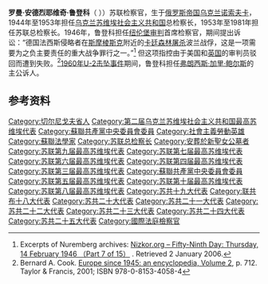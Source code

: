 '''罗曼·安德烈耶维奇·鲁登科'''（{{lang-ru|Рома́н Андре́евич Руде́нко}}  {{bd|1907年|7月30日|1981年|1月23日}}））苏联检察官，生于[[俄罗斯帝国|俄罗斯帝国]][[乌克兰|乌克兰]][[诺索夫卡|诺索夫卡]]，1944年至1953年担任[[乌克兰苏维埃社会主义共和国|乌克兰苏维埃社会主义共和国]]总检察长，1953年至1981年担任苏联总检察长。1946年，鲁登科担任[[纽伦堡审判|纽伦堡审判]]首席检察官，期间提出诉讼：“德国法西斯侵略者在[[斯摩棱斯克|斯摩棱斯克]]附近的[[卡廷大屠杀|卡廷森林屠杀]]波兰战俘，这是一项需要为之负主要责任的重大战争罪行之一。”<ref name="Nuremberg">Excerpts of Nuremberg archives: [http://www.nizkor.org/hweb/imt/tgmwc/tgmwc-07/tgmwc-07-59-07.shtml Nizkor.org – Fifty-Ninth Day: Thursday, 14 February 1946 （Part 7 of 15）] {{Wayback|url=http://www.nizkor.org/hweb/imt/tgmwc/tgmwc-07/tgmwc-07-59-07.shtml |date=20180306074130 }}. Retrieved 2 January 2006.</ref> 但这项指控由于美国和[[英国|英国]]的审判员驳回而遭到失败。<ref name="Cook">Bernard A. Cook. [http://books.google.com/books?id=hafLHZgZtt4C&pg=PA71 Europe since 1945: an encyclopedia, Volume 2], p. 712. Taylor & Francis, 2001; ISBN 978-0-8153-4058-4</ref>[[1960年U-2击坠事件|1960年U-2击坠事件]]期间，鲁登科担任[[弗朗西斯·加里·鲍尔斯|弗朗西斯·加里·鲍尔斯]]的主公诉人。

==参考资料==
{{reflist}}

[[Category:切尔尼戈夫省人|Category:切尔尼戈夫省人]]
[[Category:第二届乌克兰苏维埃社会主义共和国最高苏维埃代表|Category:第二届乌克兰苏维埃社会主义共和国最高苏维埃代表]]
[[Category:蘇聯共產黨中央委員會委員|Category:蘇聯共產黨中央委員會委員]]
[[Category:社會主義勞動英雄|Category:社會主義勞動英雄]]
[[Category:蘇聯法學家|Category:蘇聯法學家]]
[[Category:苏联总检察长|Category:苏联总检察长]]
[[Category:安葬於新聖女公墓者|Category:安葬於新聖女公墓者]]
[[Category:苏联第九届最高苏维埃代表|Category:苏联第九届最高苏维埃代表]]
[[Category:苏联第七届最高苏维埃代表|Category:苏联第七届最高苏维埃代表]]
[[Category:苏联第六届最高苏维埃代表|Category:苏联第六届最高苏维埃代表]]
[[Category:苏联第四届最高苏维埃代表|Category:苏联第四届最高苏维埃代表]]
[[Category:苏联第三届最高苏维埃代表|Category:苏联第三届最高苏维埃代表]]
[[Category:蘇聯共產黨中央委員會委員|Category:蘇聯共產黨中央委員會委員]]
[[Category:苏联第五届最高苏维埃代表|Category:苏联第五届最高苏维埃代表]]
[[Category:苏联第十届最高苏维埃代表|Category:苏联第十届最高苏维埃代表]]
[[Category:苏联第八届最高苏维埃代表|Category:苏联第八届最高苏维埃代表]]
[[Category:苏共十九大代表|Category:苏共十九大代表]]
[[Category:联共布十八大代表|Category:联共布十八大代表]]
[[Category:苏共二十大代表|Category:苏共二十大代表]]
[[Category:苏共二十一大代表|Category:苏共二十一大代表]]
[[Category:苏共二十二大代表|Category:苏共二十二大代表]]
[[Category:苏共二十三大代表|Category:苏共二十三大代表]]
[[Category:苏共二十四大代表|Category:苏共二十四大代表]]
[[Category:苏共二十五大代表|Category:苏共二十五大代表]]
[[Category:國際法庭檢察官|Category:國際法庭檢察官]]
